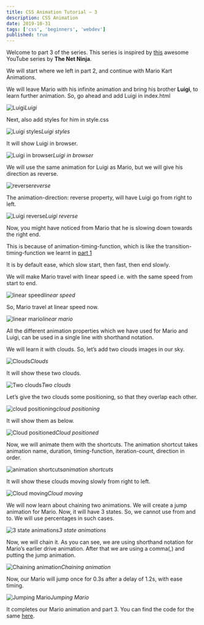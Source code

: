 ```yaml
---
title: CSS Animation Tutorial — 3
description: CSS Animation
date: 2019-10-31
tags: ['css', 'beginners', 'webdev']
published: true
---
```

Welcome to part 3 of the series. This series is inspired by [this](https://www.youtube.com/watch?v=jgw82b5Y2MU&list=PL4cUxeGkcC9iGYgmEd2dm3zAKzyCGDtM5) awesome YouTube series by **The Net Ninja**.

We will start where we left in part 2, and continue with Mario Kart Animations.

We will leave Mario with his infinite animation and bring his brother **Luigi**, to learn further animation. So, go ahead and add Luigi in index.html

![Luigi](https://ik.imagekit.io/thewebdev/CSS_Animation/3/1_0K5Mf31n5.png)*Luigi*

Next, also add styles for him in style.css

![Luigi styles](https://ik.imagekit.io/thewebdev/CSS_Animation/3/2_85mqLr98fI.png)*Luigi styles*

It will show Luigi in browser.

![Luigi in browser](https://ik.imagekit.io/thewebdev/CSS_Animation/3/3_7KZZPF49y.png)*Luigi in browser*

We will use the same animation for Luigi as Mario, but we will give his direction as reverse.

![reverse](https://ik.imagekit.io/thewebdev/CSS_Animation/3/4_KoeYHrPap.png)*reverse*

The animation-direction: reverse property, will have Luigi go from right to left.

![Luigi reverse](https://ik.imagekit.io/thewebdev/CSS_Animation/3/5_3yJ0vtAF4.gif)*Luigi reverse*

Now, you might have noticed from Mario that he is slowing down towards the right end.

This is because of animation-timing-function, which is like the transition-timing-function we learnt in [part 1](https://thewebdev.tech/css-animation-tutorial-1)

It is by default ease, which slow start, then fast, then end slowly.

We will make Mario travel with linear speed i.e. with the same speed from start to end.

![linear speed](https://ik.imagekit.io/thewebdev/CSS_Animation/3/6_rrIzhdngv.png)*linear speed*

So, Mario travel at linear speed now.

![linear mario](https://ik.imagekit.io/thewebdev/CSS_Animation/3/7_DeT1vXJQV.gif)*linear mario*

All the different animation properties which we have used for Mario and Luigi, can be used in a single line with shorthand notation.

We will learn it with clouds. So, let’s add two clouds images in our sky.

![Clouds](https://ik.imagekit.io/thewebdev/CSS_Animation/3/8_IRayBIkwr.png)*Clouds*

It will show these two clouds.

![Two clouds](https://ik.imagekit.io/thewebdev/CSS_Animation/3/9_Zr6w6MWWp.png)*Two clouds*

Let’s give the two clouds some positioning, so that they overlap each other.

![cloud positioning](https://ik.imagekit.io/thewebdev/CSS_Animation/3/10_HarH_lE1Jv.png)*cloud positioning*

It will show them as below.

![Cloud positioned](https://ik.imagekit.io/thewebdev/CSS_Animation/3/11_2t0dWlhJO.png)*Cloud positioned*

Now, we will animate them with the shortcuts. The animation shortcut takes animation name, duration, timing-function, iteration-count, direction in order.

![animation shortcuts](https://ik.imagekit.io/thewebdev/CSS_Animation/3/12_QtxAqQ9pe.png)*animation shortcuts*

It will show these clouds moving slowly from right to left.

![Cloud moving](https://ik.imagekit.io/thewebdev/CSS_Animation/3/13_t1SPYMT7X.gif)*Cloud moving*

We will now learn about chaining two animations. We will create a jump animation for Mario. Now, it will have 3 states. So, we cannot use from and to. We will use percentages in such cases.

![3 state animations](https://ik.imagekit.io/thewebdev/CSS_Animation/3/14_1AosxN-s6.png)*3 state animations*

Now, we will chain it. As you can see, we are using shorthand notation for Mario’s earlier drive animation. After that we are using a comma(,) and putting the jump animation.

![Chaining animation](https://ik.imagekit.io/thewebdev/CSS_Animation/3/15_c8xa4rSiWV.png)*Chaining animation*

Now, our Mario will jump once for 0.3s after a delay of 1.2s, with ease timing.

![Jumping Mario](https://ik.imagekit.io/thewebdev/CSS_Animation/3/16_u63xxUiE5.gif)*Jumping Mario*

It completes our Mario animation and part 3. You can find the code for the same [here](https://github.com/nabendu82/CSSAnimation).